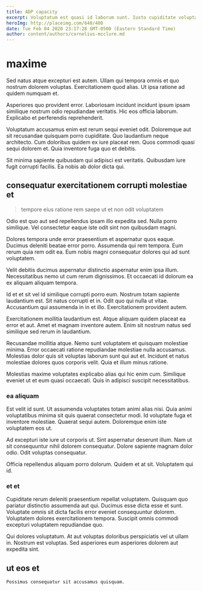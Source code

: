 ```yaml
---
title: ADP capacity
excerpt: Voluptatum est quasi id laborum sunt. Iusto cupiditate voluptatum ipsam. Possimus omnis voluptatum porro enim asperiores placeat. Est nam qui non. Voluptatem ex libero ut enim quisquam est facilis.
heroImg: http://placeimg.com/640/480
date: Tue Feb 04 2020 23:17:28 GMT-0500 (Eastern Standard Time)
author: content/authors/cornelius-mcclure.md
---
```

# maxime

Sed natus atque excepturi est autem. Ullam qui tempora omnis et quo nostrum dolorem voluptas. Exercitationem quod alias. Ut ipsa ratione ad quidem numquam et.
  
Asperiores quo provident error. Laboriosam incidunt incidunt ipsum ipsam similique nostrum odio repudiandae veritatis. Hic eos officia laborum. Explicabo et perferendis reprehenderit.
  
Voluptatum accusamus enim est rerum sequi eveniet odit. Doloremque aut sit recusandae quisquam porro cupiditate. Quo laudantium neque architecto. Cum doloribus quidem ex iure placeat rem. Quos commodi quasi sequi dolorem et. Quia inventore fuga quo et debitis.
  
Sit minima sapiente quibusdam qui adipisci est veritatis. Quibusdam iure fugit corrupti facilis. Ea nobis ab dolor dicta qui.

## consequatur exercitationem corrupti molestiae et

> tempore eius ratione rem saepe ut et non odit voluptatem

Odio est quo aut sed repellendus ipsam illo expedita sed. Nulla porro similique. Vel consectetur eaque iste odit sint non quibusdam magni.
  
Dolores tempora unde error praesentium et aspernatur quos eaque. Ducimus deleniti beatae error porro. Assumenda qui rem tempora. Eum rerum quia rem odit ea. Eum nobis magni consequatur dolores qui ad sunt voluptatem.
  
Velit debitis ducimus aspernatur distinctio aspernatur enim ipsa illum. Necessitatibus nemo ut cum rerum dignissimos. Et occaecati id dolorum ea ex aliquam aliquam tempora.
  
Id et et sit vel id similique corrupti porro eum. Nostrum totam sapiente laudantium est. Sit natus corrupti et in. Odit quo qui nulla ut vitae. Accusantium qui assumenda in in et illo. Exercitationem provident autem.
  
Exercitationem mollitia laudantium est. Atque aliquam quidem placeat ea error et aut. Amet et magnam inventore autem. Enim sit nostrum natus sed similique sed rerum in laudantium.
  
Recusandae mollitia atque. Nemo sunt voluptatem et quisquam molestiae minima. Error occaecati ratione repudiandae molestiae nulla accusamus. Molestias dolor quis sit voluptas laborum sunt qui aut et. Incidunt et natus molestiae dolores quos corporis velit. Quia et illum minus ratione.
  
Molestias maxime voluptates explicabo alias qui hic enim cum. Similique eveniet ut et eum quasi occaecati. Quis in adipisci suscipit necessitatibus.

### ea aliquam

Est velit id sunt. Ut assumenda voluptates totam animi alias nisi. Quia animi voluptatibus minima sit quis quaerat consectetur modi. Id voluptate fuga et inventore molestiae. Quaerat sequi autem. Doloremque enim iste voluptatem eos ut.
  
Ad excepturi iste iure ut corporis ut. Sint aspernatur deserunt illum. Nam ut sit consequuntur nihil dolorem consequatur. Dolore sapiente magnam dolor odio. Odit voluptas consequatur.
  
Officia repellendus aliquam porro dolorum. Quidem et at sit. Voluptatem qui id.

### et et

Cupiditate rerum deleniti praesentium repellat voluptatem. Quisquam quo pariatur distinctio assumenda aut qui. Ducimus esse dicta esse et sunt. Voluptate omnis sit dicta facilis error eveniet consequuntur dolorem. Voluptatem dolores exercitationem tempora. Suscipit omnis commodi excepturi voluptatem repudiandae quo.
  
Qui dolores voluptatum. At aut voluptas doloribus perspiciatis vel ut ullam in. Nostrum est voluptas. Sed asperiores eum asperiores dolorem aut expedita sint.

## ut eos et

```text
Possimus consequatur sit accusamus quisquam.
```

